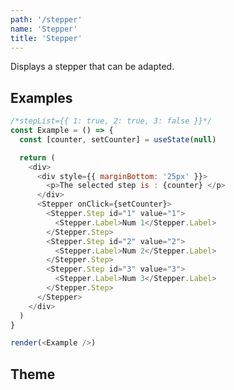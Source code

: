 ```yaml
---
path: '/stepper'
name: 'Stepper'
title: 'Stepper'
---
```


Displays a stepper that can be adapted.

## Examples

```js
/*stepList={{ 1: true, 2: true, 3: false }}*/
const Example = () => {
  const [counter, setCounter] = useState(null)

  return (
    <div>
      <div style={{ marginBottom: '25px' }}>
        <p>The selected step is : {counter} </p>
      </div>
      <Stepper onClick={setCounter}>
        <Stepper.Step id="1" value="1">
          <Stepper.Label>Num 1</Stepper.Label>
        </Stepper.Step>
        <Stepper.Step id="2" value="2">
          <Stepper.Label>Num 2</Stepper.Label>
        </Stepper.Step>
        <Stepper.Step id="3" value="3">
          <Stepper.Label>Num 3</Stepper.Label>
        </Stepper.Step>
      </Stepper>
    </div>
  )
}

render(<Example />)
```

## Theme

<Theme name="components.stepper" />
